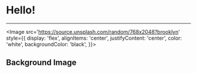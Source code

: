 
# Hello!

---

<Image
  src='https://source.unsplash.com/random/768x2048?brooklyn'
  style={{
    display: 'flex',
    alignItems: 'center',
    justifyContent: 'center',
    color: 'white',
    backgroundColor: 'black',
  }}>

## Background Image

</Image>
